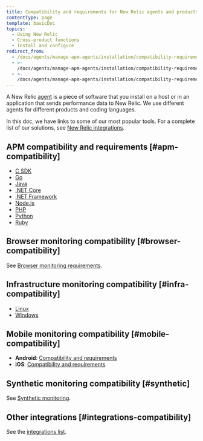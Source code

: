 ```yaml
---
title: Compatibility and requirements for New Relic agents and products
contentType: page
template: basicDoc
topics:
  - Using New Relic
  - Cross-product functions
  - Install and configure
redirect_from:
  - /docs/agents/manage-apm-agents/installation/compatibility-requirements/
  - >-
    /docs/agents/manage-apm-agents/installation/compatibility-requirements-new-relic-agents/
  - >-
    /docs/agents/manage-apm-agents/installation/compatibility-requirements-new-relic-agents-products/
---
```


A New Relic [agent](/docs/using-new-relic/welcome-new-relic/get-started/glossary#agent) is a piece of software that you install on a host or in an application that sends performance data to New Relic. We use different agents for different products and coding languages.

In this doc, we have links to some of our most popular tools. For a complete list of our solutions, see [New Relic integrations](https://newrelic.com/integrations).

## APM compatibility and requirements [#apm-compatibility]

* [C SDK](/docs/agents/c-sdk/get-started/c-sdk-compatibility-requirements)
* [Go](/docs/agents/go-agent/get-started/go-agent-compatibility-requirements)
* [Java](/docs/compatibility-requirements-java-agent)
* [.NET Core](/docs/agents/net-agent/installation/compatibility-requirements-net-core-agent)
* [.NET Framework](/docs/agents/net-agent/getting-started/compatibility-requirements-net-agent)
* [Node.js](/docs/agents/nodejs-agent/getting-started/compatibility-requirements-nodejs-agent)
* [PHP](/docs/agents/php-agent/getting-started/php-agent-compatibility-requirements)
* [Python](/docs/agents/python-agent/getting-started/compatibility-requirements-python-agent)
* [Ruby](/docs/agents/ruby-agent/getting-started/new-relic-ruby#compat)

## Browser monitoring compatibility [#browser-compatibility]

See [Browser monitoring requirements](/docs/browser/new-relic-browser/getting-started/compatibility-requirements-browser-monitoring).

## Infrastructure monitoring compatibility [#infra-compatibility]

* [Linux](/docs/infrastructure/new-relic-infrastructure/getting-started/compatibility-requirements-new-relic-infrastructure)
* [Windows](/docs/infrastructure/new-relic-infrastructure/getting-started/compatibility-requirements-new-relic-infrastructure)

## Mobile monitoring compatibility [#mobile-compatibility]

* **Android**: [Compatibility and requirements](/docs/mobile-monitoring/new-relic-mobile-android/get-started/new-relic-android-compatibility-requirements)
* **iOS**: [Compatibility and requirements](/docs/mobile-monitoring/new-relic-mobile-ios/get-started/new-relic-ios-compatibility-requirements)

## Synthetic monitoring compatibility [#synthetic]

See [Synthetic monitoring](/docs/synthetics/new-relic-synthetics/getting-started/introduction-new-relic-synthetics#compatibility).

## Other integrations [#integrations-compatibility]

See the [integrations list](/docs/integrations).
